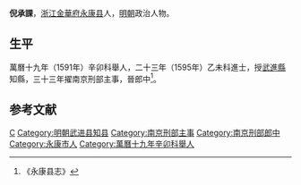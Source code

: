 '''倪承課'''，[[浙江|浙江]][[金華府|金華府]][[永康县|永康县]]人，[[明朝|明朝]]政治人物。
 
== 生平 ==
萬曆十九年（1591年）辛卯科舉人，二十三年（1595年）乙未科進士，授[[武進縣|武進縣]]知縣，三十三年擢南京刑部主事，晉郎中<ref>《永康县志》</ref>。

==参考文献==
{{reflist}}
 
{{明朝官员小作品}}
{{萬曆二十三年乙未科殿試金榜}}
{{DEFAULTSORT:Ni倪}}
[[Category:倪姓|C]]
[[Category:明朝武进县知县|Category:明朝武进县知县]]
[[Category:南京刑部主事|Category:南京刑部主事]]
[[Category:南京刑部郎中|Category:南京刑部郎中]]
[[Category:永康市人|Category:永康市人]]
[[Category:萬曆十九年辛卯科舉人|Category:萬曆十九年辛卯科舉人]]